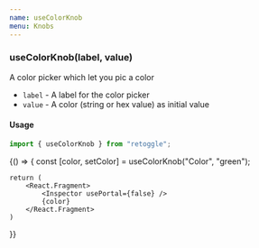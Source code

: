 ```yaml
---
name: useColorKnob
menu: Knobs
---
```



### useColorKnob(label, value)

A color picker which let you pic a color

- `label` - A label for the color picker
- `value` - A color (string or hex value) as initial value


#### Usage

```javascript
import { useColorKnob } from "retoggle";
```

<Playground>
{() => {
    const [color, setColor] = useColorKnob("Color", "green");

    return (
        <React.Fragment>
            <Inspector usePortal={false} />
            {color}
        </React.Fragment>
    )
  }}
</Playground>
